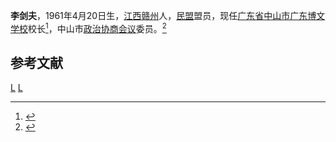 '''李剑夫'''，1961年4月20日生，[[江西|江西]][[赣州|赣州]]人，[[民盟|民盟]]盟员，现任[[广东省|广东省]][[中山市|中山市]][[广东博文学校|广东博文学校]]校长<ref>{{Cite web |url=http://www.bowen.com.cn/html/xuexiaogaikuang/xuexiaolingdao/ |title=广东博文学校教师风采 |access-date=2013-02-16 |archive-date=2016-10-22 |archive-url=https://web.archive.org/web/20161022130808/http://www.bowen.com.cn/html/xuexiaogaikuang/xuexiaolingdao/ |dead-url=no }}</ref>，中山市[[政治协商会议|政治协商会议]]委员。<ref>{{Cite web |url=http://www.zsnews.cn/ZT/ZSZX/2005/03/23/496139.shtml |title=李剑夫委员风采 |access-date=2010-12-20 |archive-url=https://web.archive.org/web/20120817072350/http://www.zsnews.cn/ZT/ZSZX/2005/03/23/496139.shtml |archive-date=2012-08-17 |dead-url=yes }}</ref>
{{China-poli-bio-stub}}

== 参考文献 ==
<references />

[[Category:1961年出生|L]]
[[Category:赣州人|L]]